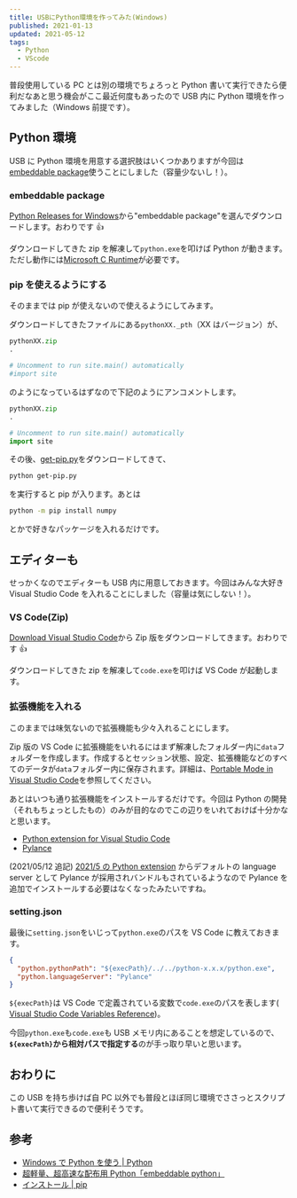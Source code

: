 ```yaml
---
title: USBにPython環境を作ってみた(Windows)
published: 2021-01-13
updated: 2021-05-12
tags:
  - Python
  - VScode
---
```


普段使用している PC とは別の環境でちょろっと Python 書いて実行できたら便利だなあと思う機会がここ最近何度もあったので USB 内に Python 環境を作ってみました（Windows 前提です）。

## Python 環境

USB に Python 環境を用意する選択肢はいくつかありますが今回は[embeddable package](https://docs.python.org/ja/3/using/windows.html#the-embeddable-package)使うことにしました（容量少ないし！）。

### embeddable package

[Python Releases for Windows](https://www.python.org/downloads/windows/)から"embeddable package"を選んでダウンロードします。おわりです 👍

ダウンロードしてきた zip を解凍して`python.exe`を叩けば Python が動きます。ただし動作には[Microsoft C Runtime](https://support.microsoft.com/ja-jp/help/2977003/the-latest-supported-visual-c-downloads)が必要です。

### pip を使えるようにする

そのままでは pip が使えないので使えるようにしてみます。

ダウンロードしてきたファイルにある`pythonXX._pth`（XX はバージョン）が、

```python
pythonXX.zip
.

# Uncomment to run site.main() automatically
#import site
```

のようになっているはずなので下記のようにアンコメントします。

```python
pythonXX.zip
.

# Uncomment to run site.main() automatically
import site
```

その後、[get-pip.py](https://bootstrap.pypa.io/get-pip.py)をダウンロードしてきて、

```bash
python get-pip.py
```

を実行すると pip が入ります。あとは

```bash
python -m pip install numpy
```

とかで好きなパッケージを入れるだけです。

## エディターも

せっかくなのでエディターも USB 内に用意しておきます。今回はみんな大好き Visual Studio Code を入れることにしました（容量は気にしない！）。

### VS Code(Zip)

[Download Visual Studio Code](https://code.visualstudio.com/download)から Zip 版をダウンロードしてきます。おわりです 👍

ダウンロードしてきた zip を解凍して`code.exe`を叩けば VS Code が起動します。

### 拡張機能を入れる

このままでは味気ないので拡張機能も少々入れることにします。

Zip 版の VS Code に拡張機能をいれるにはまず解凍したフォルダー内に`data`フォルダーを作成します。作成するとセッション状態、設定、拡張機能などのすべてのデータが`data`フォルダー内に保存されます。詳細は、[Portable Mode in Visual Studio Code](https://code.visualstudio.com/docs/editor/portable)を参照してください。

あとはいつも通り拡張機能をインストールするだけです。今回は Python の開発（それもちょっとしたもの）のみが目的なのでこの辺りをいれておけば十分かなと思います。

- [Python extension for Visual Studio Code](https://marketplace.visualstudio.com/items?itemName=ms-python.python)
- [Pylance](https://marketplace.visualstudio.com/items?itemName=ms-python.vscode-pylance)

(2021/05/12 追記)
[2021/5 の Python extension](https://devblogs.microsoft.com/python/python-in-visual-studio-code-may-2021-release/) からデフォルトの language server として Pylance が採用されバンドルもされているようなので Pylance を追加でインストールする必要はなくなったみたいですね。

### setting.json

最後に`setting.json`をいじって`python.exe`のパスを VS Code に教えておきます。

```json
{
  "python.pythonPath": "${execPath}/../../python-x.x.x/python.exe",
  "python.languageServer": "Pylance"
}
```

`${execPath}`は VS Code で定義されている変数で`code.exe`のパスを表します( [Visual Studio Code Variables Reference](https://code.visualstudio.com/docs/editor/variables-reference))。

今回`python.exe`も`code.exe`も USB メモリ内にあることを想定しているので、**`${execPath}`から相対パスで指定する**のが手っ取り早いと思います。

## おわりに

この USB を持ち歩けば自 PC 以外でも普段とほぼ同じ環境でささっとスクリプト書いて実行できるので便利そうです。

## 参考

- [Windows で Python を使う | Python](https://docs.python.org/ja/3/using/windows.html#using-python-on-windows)
- [超軽量、超高速な配布用 Python「embeddable python」](https://qiita.com/mm_sys/items/1fd3a50a930dac3db299)
- [インストール | pip](https://kurozumi.github.io/pip/installing.html)
